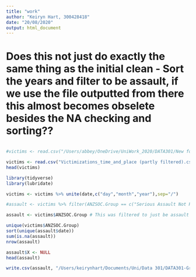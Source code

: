 ---
title: "work"
author: "Keiryn Hart, 300428418"
date: "20/08/2020"
output: html_document
---

# Does this not just do exactly the same thing as the initial clean - Sort the years and filter to be assault, if we use the file outputted from there this almost becomes obselete besides the NA checking and sorting??

```{R}

```

```{r}
#victims <- read.csv("/Users/abbey/OneDrive/UniWork_2020/DATA301/New folder/DATA301-Group-Project/Data/Victimizations_time_and_place (partly filtered).csv", header = TRUE)

victims <- read.csv("Victimizations_time_and_place (partly filtered).csv", header = TRUE)
head(victims)
```


```{r}
library(tidyverse)
library(lubridate)

victims <- victims %>% unite(date,c("day","month","year"),sep="/")

#assault <- victims %>% filter(ANZSOC.Group == c("Serious Assault Not Resulting in Injury", "Non-Aggravated Sexual Assault", "Serious Assault Resulting in Injury", "Common Assault", "Aggravated Sexual Assault"))

assault <- victims$ANZSOC.Group # This was filtered to just be assault in the initial clean already

unique(victims$ANZSOC.Group)
sort(unique(assault$date))
sum(is.na(assault))
nrow(assault)

assault$X <- NULL
head(assault)

write.csv(assault, "/Users/keirynhart/Documents/Uni/Data 301/DATA301-Group-Project/Data/Victimisations_time_and_place (cleaned).csv")
```

```{r}

```

```{r}

```

```{r}

```


```{r}

```

```{r}

```


```{r}

```
